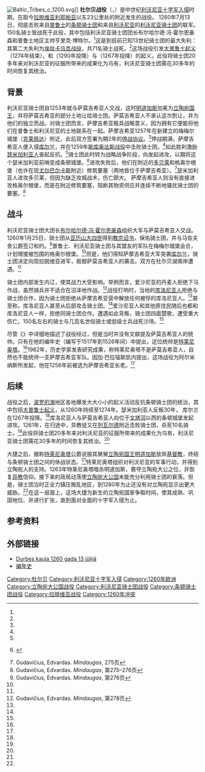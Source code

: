 {{Infobox Military Conflict
|conflict=杜尔贝战役
|partof=[[利沃尼亚十字军入侵|利沃尼亚十字军入侵]]
|image=[[File:Teutonic_Order_1260.png|300px]]
|caption=1260年的条顿骑士团国
|date=1260年7月13日
|place=[[杜尔贝|杜尔贝]]附近
|territory=
|result=立陶宛取得决定性胜利
|combatant1=[[立陶宛人|立陶宛人]]（萨莫吉希亚人）
|combatant2=[[利沃尼亚骑士团|利沃尼亚骑士团]]、[[条顿骑士团|条顿骑士团]]、[[瑞典人|瑞典]]排、[[丹麦人|丹麦]]排、[[旧普鲁士人|普鲁士]]排
|commander1=[[特莱尼奥塔|特莱尼奥塔]]（存疑）
|commander2={{tsl|de|Burkhard_von_Hornhausen|布尔哈尔德·冯·霍尔恩豪森}}{{KIA}}
|strength1=4000人左右
|strength2=未知
|casualties1=未知
|casualties2=150名骑士战死
|notes=
}}
{{Campaignbox 立窩尼亞十字軍}}

[[File:Baltic_Tribes_c_1200.svg|thumb]]]]
'''杜尔贝战役'''（{{lang-lv|Durbes kauja}}，{{lang-lt|Durbės mūšis}}）是中世纪[[利沃尼亚十字军入侵|利沃尼亚十字军入侵]]时期，在距今[[拉脱维亚|拉脱维亚]][[利耶帕亚|利耶帕亚]]以东23公里处的{{le|杜尔贝|Durbe}}附近发生的战役。 1260年7月13日，{{le|萨莫吉希亚人|Samogitians}}彻底击败来自[[普鲁士|普鲁士]]的[[条顿骑士团|条顿骑士团]]和来自[[利沃尼亚|利沃尼亚]]的[[利沃尼亚骑士团|利沃尼亚骑士团]]的联军。150名骑士皆战死于此役，其中包括利沃尼亚骑士团团长布尔哈尔德·冯·霍尔恩豪森和普鲁士地区主帅亨里克·博特尔。<ref name=ivins/>这是到目前已知13世纪骑士团的最大失利：其第二大失利为[[埃兹卡乌克战役|埃兹卡乌克战役]]，共71名骑士战死。<ref name=baran/>这场战役引发[[大普鲁士起义|大普鲁士起义]]（1274年结束），和{{le|瑟米加利亚人|Semigallians}}（1290年投降）与{{le|库洛尼亚人|Couronians}}（1267年投降）的起义。此役将骑士团20多年来对利沃尼亚的征服所带来的成果化为乌有，利沃尼亚骑士团需花30多年的时间恢复其统治。

==背景==
利沃尼亚骑士团自1253年就与萨莫吉希亚人交战，这时[[明道加斯|明道加斯]]加冕为[[立陶宛国王|立陶宛国王]]，并将萨莫吉希亚的部分土地让给骑士团。萨莫吉希亚人不承认这次割让，并为他们的独立而战。对骑士团而言，萨摩吉希亚极具战略意义，因为拥有它便能将他们在普鲁士和利沃尼亚的土地联系在一起。萨摩吉希亚1257年在新建立的梅梅尔城堡（[[克莱佩达|克莱佩达]]）附近{{le|梅梅爾城戰役 (1257年)|Battle of Memel (1257)|杀死12名骑士}}，此后双方签署为期2年的[[停战协议|停战协议]]。<ref name=ivins2/>停战期满，萨摩吉希亚人便入侵[[库尔兰|库尔兰]]，并在1259年[[斯库奥达斯战役|斯库奥达斯战役]]中击败骑士团。<ref name=urban/>如此胜利激励[[瑟米加利亚人|瑟米加利亚人]]奋起反抗。<ref name=ivins/>骑士团此时转为战略战争阶段，向{{le|特尔韦特|Tērvete}}发起进攻，以期将这个瑟米加利亚前哨变成条顿城堡。<ref>{{lt icon}} {{cite book| first=Edvardas |last=Gudavičius |authorlink=Edvardas Gudavičius |title=Mindaugas |location=Vilnius |publisher=Žara |year=1998 |isbn=9986-34-020-9 |page=274}}</ref>进攻失败后，他们在附近的[[多贝莱|多贝莱]]和格奥尔根堡（也许在现[[尤尔巴尔卡斯|尤尔巴尔卡斯]]附近）修筑要塞（两地皆位于萨摩吉希亚）。<ref>Gudavičius, Edvardas. ''Mindaugas'', 275页</ref>瑟米加利亚人进攻多贝莱，但因为缺乏攻城战术，伤亡颇大。 萨摩吉希亚人则没有直接进攻格奥尔根堡，而是在附近修筑要塞，阻断其物资供应并连续不断地骚扰骑士团的要塞。<ref>Gudavičius, Edvardas. ''Mindaugas'', 第275–276页</ref>

==战斗==
利沃尼亚骑士团大团长[[布尔哈尔德·冯·霍尔恩豪森|布尔哈尔德·冯·霍尔恩豪森]]组织大军与萨莫吉希亚人交战。1260年1月25日，骑士团从[[亚历山大四世_(教宗)|亚历山大四世]]得到[[教宗诏书|教宗诏书]]，保佑骑士团，并与马佐夫舍公爵{{link-en|谢莫韦特一世|Siemowit I of Masovia}}签订和约。<ref>Gudavičius, Edvardas. ''Mindaugas'', 第276页</ref>普鲁士、利沃尼亚骑士团与其盟友的军队在梅梅尔城堡会合，计划增援被包围的格奥尔根堡。<ref name=lii/>但是，他们得知萨摩吉希亚大军突袭[[库尔兰|库尔兰]]，骑士团决定向现拉脱维亚进军，抵御萨莫吉希亚人的袭击。双方在杜尔贝湖南岸遭遇。<ref name=ivins2/>

骑士团内部发生内讧，使其战力大受影响。举例而言，爱沙尼亚的丹麦人拒绝下马作战，虽然骑兵并不适合在沼泽地作战。<ref>Gudavičius, Edvardas. ''Mindaugas'', 第278页</ref>战役打响时，当地的[[库洛尼亚人|库洛尼亚人]]拒绝与骑士团合作，因为骑士团拒绝从萨摩吉希亚营中解放任何被俘的库洛尼亚人。<ref name=urban/>{{le|彼得·冯·杜斯伯格|Peter von Dusburg}}甚至称，库洛尼亚人甚至从后部攻击骑士团。<ref name=lii/>爱沙尼亚人和其他原住民随后也都和库洛尼亚人一样，拒绝同骑士团合作。遭遇如此背叛，骑士团四面楚歌，遭受重大伤亡。150名左右的骑士与几百名世俗骑士或低级士兵战死沙场。<ref name=urban/>

尽管《{{le|Livonian Rhymed Chronicle||利沃尼亞編年史}}》中详细地描述了战役经过，但是当时并没有文献提及萨莫吉希亚人的统帅。只有{{le|西蒙·格拉瑙|Simon Grunau}}在他的编年史（编写于1517年到1526年间）中提出，这位统帅是[[特莱尼奥塔|特莱尼奥塔]]。<ref name=ivins/>1982年，历史学家{{le|埃德瓦尔达斯·古达维丘斯| Edvardas Gudavičius}}发表研究成果，称特莱尼奥塔不是萨莫吉希亚人，自然也不能统帅一支萨摩吉希亚军队。因加·巴拉瑙斯凯内提出，这场战役为阿尔米纳斯所发起，他在1256年前被选为萨摩吉希亚长老。<ref name=barani/>

==后续==
战役之后，[[波罗的海|波罗的海]]地区各地爆发大大小小的起义活动反抗条顿骑士团的统治，其中包括[[大普鲁士起义|大普鲁士起义]]，从1260年持续至1274年。瑟米加利亚人反叛30年， 库尔兰在1267年投降。<ref name=ivins2/>库洛尼亚人与萨莫吉希亚人向位于[[文塔河|文塔河]]以西的条顿城堡发起进攻。1261年，在归途中，异教徒又在[[列瓦尔德|列瓦尔德]]附近击败骑士团，杀死10名骑士。<ref name=ivins2/>此役将骑士团20多年来对利沃尼亚的征服所带来的成果化为乌有，利沃尼亚骑士团需花30多年的时间恢复其统治。<ref name=urban/>

大捷之后，据称[[特莱尼奥塔|特莱尼奥塔]]公爵说服其舅舅[[立陶宛国王|立陶宛国王]][[明道加斯|明道加斯]]放弃[[中国基督教|基督教]]，终结与条顿骑士团之间的休战状态。<ref name=urban/>特莱尼奥塔组织对利沃尼亚的军事行动，并得到立陶宛人的支持。1263年特莱尼奥塔暗杀明道加斯，篡夺立陶宛大公之位，并恢复[[异教|异教]]信仰。接下来的政局动荡使[[立陶宛大公国|立陶宛大公国]]未能充分利用骑士团的衰落。但是，骑士团当时正全力镇压叛乱地区，到1280年为止还没有对立陶宛显示出更大威胁。<ref name=kiaupa/>在这一层面上，这场大捷为新生的立陶宛国家争取时间，使其成熟、巩固地位、并进行扩张，直到面对全面的十字军入侵为止。 

==参考资料==
{{Reflist|2|refs=
<ref name=baran>{{lt icon}} {{cite web | first=Tomas | last=Baranauskas | authorlink=Tomas Baranauskas | url=http://www.delfi.lt/archive/article.php?id=10760927 | title=Ar priminsime Europai apie Šiaulių mūšį? | publisher=Delfi.lt | date=2006-09-22 | accessdate=2007-05-09 | archive-date=2021-03-03 | archive-url=https://web.archive.org/web/20210303173905/https://www.delfi.lt/news/ringas/lit/tbaranauskas-ar-priminsime-europai-apie-siauliu-musi.d?id=10760927 | dead-url=no }}</ref>
<ref name=barani>{{lt icon}} {{cite journal|first=Inga |last=Baranauskienė |title=Kas vadovavo žemaičiams Durbės mūšyje? |date=2010-10-18 |url=http://www.voruta.lt/rubrikos/57/5145 |journal={{tsl|en|Voruta (newspaper)||Voruta}} |issn=1392-0677 |deadurl=yes |archiveurl=https://web.archive.org/web/20101021231548/http://www.voruta.lt/rubrikos/57/5145 |archivedate=2010-10-21 }}</ref>
<ref name=ivins>{{lt icon}} {{cite encyclopedia | last=Ivinskis | first=Zenonas |authorlink=Zenonas Ivinskis | editor=Vaclovas Biržiška | encyclopedia=Lietuviškoji enciklopedija | title=Durbės kautynės | year=1939 | publisher=Spaudos Fondas | volume=VII | location=Kaunas | pages=226–229 }}</ref>
<ref name=ivins2>{{lt icon}} {{cite book |first=Zenonas |last=Ivinskis  |authorlink=Zenonas Ivinskis |title=Lietuvos istorija iki Vytauto Didžiojo mirties |year=1978 |location=Rome |publisher=Lietuvių katalikų mokslo akademija |id={{LCC|79346776}} |pages=184–188}}</ref>
<ref name=kiaupa>{{cite book |last=Kiaupa |first=Zigmantas |authorlink=Zigmantas Kiaupa |coauthors= {{tsl|en|Jūratė Kiaupienė||Jūratė Kiaupienė}}, Albinas Kunevičius |title= The History of Lithuania Before 1795 |chapter=Establishment of the State |year= 2000|publisher= {{tsl|en|Lithuanian Institute of History||Lithuanian Institute of History}} |location= Vilnius |isbn= 9986-810-13-2 |pages=63–64}}</ref>
<ref name=lii>{{lt icon}} {{cite web |url=http://www.delfi.lt/archive/article.php?id=22891269 |title=1260 07 13 Mūšyje prie Durbės žemaičiai sutriuškino Vokiečių ir Livonijos ordinų kariuomenę |author={{tsl|en|Lietuvos istorijos institutas||Lietuvos istorijos institutas}} |date=2009-07-12 |publisher={{tsl|en|Delfi.lt||Delfi.lt}}}}</ref>
<ref name=urban>{{cite book| title=The Baltic Crusade | first=William | last=Urban |authorlink=William Urban | year=1994 | publisher=Lithuanian Research and Studies Center | location=Chicago, Illinois | edition=2nd | pages=246–248 | isbn=0-929700-10-4}}</ref>
}}

==外部链接==
*[https://web.archive.org/web/20070126132703/http://www.historia.lv/alfabets/D/DU/durbes_kauja/raksti/zelenkovs.htm Durbes kauja 1260 gada 13 jūlijā]
*[https://web.archive.org/web/20080505233744/http://viduramziu.lietuvos.net/en/c1183.htm 编年史]

[[Category:杜尔贝|Category:杜尔贝]]
[[Category:利沃尼亚十字军入侵|Category:利沃尼亚十字军入侵]]
[[Category:1260年欧洲|Category:1260年欧洲]]
[[Category:立陶宛大公国战役|Category:立陶宛大公国战役]]
[[Category:利沃尼亚骑士团战役|Category:利沃尼亚骑士团战役]]
[[Category:条顿骑士团战役|Category:条顿骑士团战役]]
[[Category:拉脱维亚战役|Category:拉脱维亚战役]]
[[Category:1260年冲突|Category:1260年冲突]]